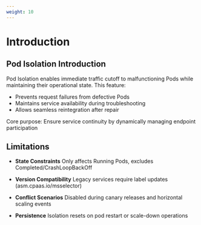 ```yaml
---
weight: 10
---
```


# Introduction

## Pod Isolation Introduction
Pod Isolation enables immediate traffic cutoff to malfunctioning Pods while maintaining their operational state. This feature:

- Prevents request failures from defective Pods
- Maintains service availability during troubleshooting
- Allows seamless reintegration after repair

Core purpose: Ensure service continuity by dynamically managing endpoint participation

## Limitations
- **State Constraints**
  Only affects Running Pods, excludes Completed/CrashLoopBackOff

- **Version Compatibility**
  Legacy services require label updates (asm.cpaas.io/msselector)

- **Conflict Scenarios**
  Disabled during canary releases and horizontal scaling events

- **Persistence**
  Isolation resets on pod restart or scale-down operations
